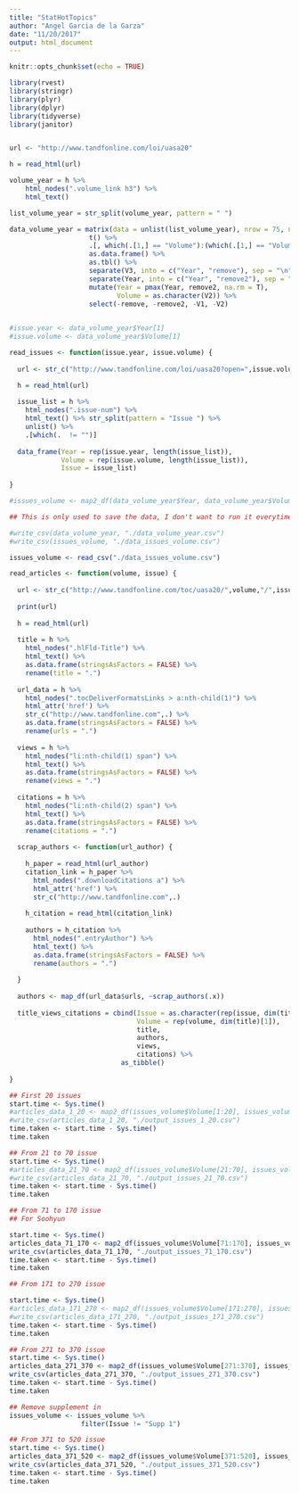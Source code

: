 ```yaml
---
title: "StatHotTopics"
author: "Angel Garcia de la Garza"
date: "11/20/2017"
output: html_document
---
```


```r
knitr::opts_chunk$set(echo = TRUE)
```

```r

library(rvest)
library(stringr)
library(plyr)
library(dplyr)
library(tidyverse)
library(janitor)



```

```r

url <- "http://www.tandfonline.com/loi/uasa20"

h = read_html(url)

volume_year = h %>%
    html_nodes(".volume_link h3") %>%
    html_text()

list_volume_year = str_split(volume_year, pattern = " ") 

data_volume_year = matrix(data = unlist(list_volume_year), nrow = 75, ncol = 112) %>%
                    t() %>%
                    .[, which(.[1,] == "Volume"):(which(.[1,] == "Volume") + 2)] %>%
                    as.data.frame() %>%
                    as.tbl() %>%
                    separate(V3, into = c("Year", "remove"), sep = "\n") %>%
                    separate(Year, into = c("Year", "remove2"), sep = "-") %>%
                    mutate(Year = pmax(Year, remove2, na.rm = T),
                           Volume = as.character(V2)) %>%
                    select(-remove, -remove2, -V1, -V2)
  
```


```r

#issue.year <- data_volume_year$Year[1]
#issue.volume <- data_volume_year$Volume[1]

read_issues <- function(issue.year, issue.volume) {
  
  url <- str_c("http://www.tandfonline.com/loi/uasa20?open=",issue.volume,"&year=",issue.year,"&repitition")

  h = read_html(url)
  
  issue_list = h %>%
    html_nodes(".issue-num") %>%
    html_text() %>% str_split(pattern = "Issue ") %>%
    unlist() %>%
    .[which(.  != "")]
  
  data_frame(Year = rep(issue.year, length(issue_list)), 
             Volume = rep(issue.volume, length(issue_list)), 
             Issue = issue_list)
             
}

#issues_volume <- map2_df(data_volume_year$Year, data_volume_year$Volume, ~read_issues(.x,.y))

```


```r

## This is only used to save the data, I don't want to run it everytime. 

#write_csv(data_volume_year, "./data_volume_year.csv")
#write_csv(issues_volume, "./data_issues_volume.csv")

issues_volume <- read_csv("./data_issues_volume.csv")

```


```r


read_articles <- function(volume, issue) {
  
  url <- str_c("http://www.tandfonline.com/toc/uasa20/",volume,"/",issue,"?nav=tocList")
  
  print(url)
  
  h = read_html(url)
  
  title = h %>%
    html_nodes(".hlFld-Title") %>%
    html_text() %>% 
    as.data.frame(stringsAsFactors = FALSE) %>%
    rename(title = ".")
  
  url_data = h %>%
    html_nodes(".tocDeliverFormatsLinks > a:nth-child(1)") %>%
    html_attr('href') %>%
    str_c("http://www.tandfonline.com",.) %>%
    as.data.frame(stringsAsFactors = FALSE) %>%
    rename(urls = ".")
  
  views = h %>%
    html_nodes("li:nth-child(1) span") %>%
    html_text() %>% 
    as.data.frame(stringsAsFactors = FALSE) %>% 
    rename(views = ".")
  
  citations = h %>%
    html_nodes("li:nth-child(2) span") %>%
    html_text() %>% 
    as.data.frame(stringsAsFactors = FALSE) %>% 
    rename(citations = ".")
  
  scrap_authors <- function(url_author) {
    
    h_paper = read_html(url_author)
    citation_link = h_paper %>%
      html_nodes(".downloadCitations a") %>%
      html_attr('href') %>%
      str_c("http://www.tandfonline.com",.)
    
    h_citation = read_html(citation_link)
    
    authors = h_citation %>%
      html_nodes(".entryAuthor") %>%
      html_text() %>%
      as.data.frame(stringsAsFactors = FALSE) %>%
      rename(authors = ".")
    
  }
  
  authors <- map_df(url_data$urls, ~scrap_authors(.x))
  
  title_views_citations = cbind(Issue = as.character(rep(issue, dim(title)[1])), 
                                Volume = rep(volume, dim(title)[1]),
                                title,
                                authors,
                                views,
                                citations) %>% 
                            as_tibble()
  
}

## First 20 issues
start.time <- Sys.time()
#articles_data_1_20 <- map2_df(issues_volume$Volume[1:20], issues_volume$Issue[1:20], ~read_articles(.x,.y))
#write_csv(articles_data_1_20, "./output_issues_1_20.csv")
time.taken <- start.time - Sys.time()
time.taken

## From 21 to 70 issue
start.time <- Sys.time()
#articles_data_21_70 <- map2_df(issues_volume$Volume[21:70], issues_volume$Issue[21:70], ~read_articles(.x,.y))
#write_csv(articles_data_21_70, "./output_issues_21_70.csv")
time.taken <- start.time - Sys.time()
time.taken

## From 71 to 170 issue
## For Soohyun

start.time <- Sys.time()
articles_data_71_170 <- map2_df(issues_volume$Volume[71:170], issues_volume$Issue[71:170], ~read_articles(.x,.y))
write_csv(articles_data_71_170, "./output_issues_71_170.csv")
time.taken <- start.time - Sys.time()
time.taken

## From 171 to 270 issue

start.time <- Sys.time()
#articles_data_171_270 <- map2_df(issues_volume$Volume[171:270], issues_volume$Issue[171:270], ~read_articles(.x,.y))
#write_csv(articles_data_171_270, "./output_issues_171_270.csv")
time.taken <- start.time - Sys.time()
time.taken

## From 271 to 370 issue
start.time <- Sys.time()
articles_data_271_370 <- map2_df(issues_volume$Volume[271:370], issues_volume$Issue[271:370], ~read_articles(.x,.y))
write_csv(articles_data_271_370, "./output_issues_271_370.csv")
time.taken <- start.time - Sys.time()
time.taken

## Remove supplement in 
issues_volume <- issues_volume %>%
                  filter(Issue != "Supp 1")

## From 371 to 520 issue
start.time <- Sys.time()
articles_data_371_520 <- map2_df(issues_volume$Volume[371:520], issues_volume$Issue[371:520], ~read_articles(.x,.y))
write_csv(articles_data_371_520, "./output_issues_371_520.csv")
time.taken <- start.time - Sys.time()
time.taken


```

